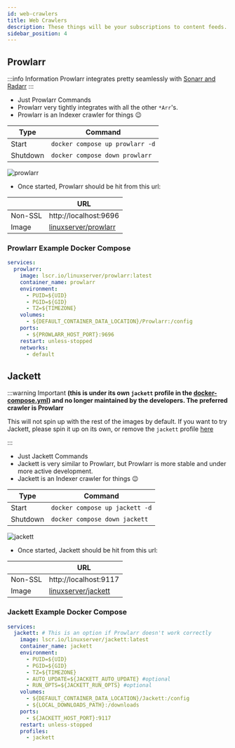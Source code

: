 ```yaml
---
id: web-crawlers
title: Web Crawlers
description: These things will be your subscriptions to content feeds.
sidebar_position: 4
---
```


## Prowlarr

:::info Information
Prowlarr integrates pretty seamlessly with [Sonarr and Radarr](./pvr-clients.mdx)
:::

- Just Prowlarr Commands
- Prowlarr very tightly integrates with all the other `*Arr`'s.
- Prowlarr is an Indexer crawler for things 😉

| Type     | Command                         |
| -------- | ------------------------------- |
| Start    | `docker compose up prowlarr -d` |
| Shutdown | `docker compose down prowlarr`  |

<img src="/Home-Media-Docker/img/prowlarr.png" alt="prowlarr" />

- Once started, Prowlarr should be hit from this url:

|         | URL                                                                         |
| ------- | --------------------------------------------------------------------------- |
| Non-SSL | http://localhost:9696                                                       |
| Image   | [linuxserver/prowlarr](https://docs.linuxserver.io/images/docker-prowlarr/) |

### Prowlarr Example Docker Compose

```yaml
services:
  prowlarr:
    image: lscr.io/linuxserver/prowlarr:latest
    container_name: prowlarr
    environment:
      - PUID=${UID}
      - PGID=${GID}
      - TZ=${TIMEZONE}
    volumes:
      - ${DEFAULT_CONTAINER_DATA_LOCATION}/Prowlarr:/config
    ports:
      - ${PROWLARR_HOST_PORT}:9696
    restart: unless-stopped
    networks:
      - default
```

## Jackett

:::warning Important
**(this is under its own `jackett` profile in the [docker-compose.yml](https://github.com/Homemediadocker/Home-Media-Docker/blob/main/docker-compose.yml#L145-L161)) and no longer maintained by the developers. The preferred crawler is Prowlarr**

This will not spin up with the rest of the images by default. If you want to try Jackett, please spin it up on its own, or remove the `jackett` profile [here](https://github.com/Homemediadocker/Home-Media-Docker/blob/main/docker-compose.yml#L217-L233)

:::

- Just Jackett Commands
- Jackett is very similar to Prowlarr, but Prowlarr is more stable and under more active development.
- Jackett is an Indexer crawler for things 😉

| Type     | Command                        |
| -------- | ------------------------------ |
| Start    | `docker compose up jackett -d` |
| Shutdown | `docker compose down jackett`  |

<img src="/Home-Media-Docker/img/jackett.png" alt="jackett" />

- Once started, Jackett should be hit from this url:

|         | URL                                                                       |
| ------- | ------------------------------------------------------------------------- |
| Non-SSL | http://localhost:9117                                                     |
| Image   | [linuxserver/jackett](https://docs.linuxserver.io/images/docker-jackett/) |

### Jackett Example Docker Compose

```yaml
services:
  jackett: # This is an option if Prowlarr doesn't work correctly
    image: lscr.io/linuxserver/jackett:latest
    container_name: jackett
    environment:
      - PUID=${UID}
      - PGID=${GID}
      - TZ=${TIMEZONE}
      - AUTO_UPDATE=${JACKETT_AUTO_UPDATE} #optional
      - RUN_OPTS=${JACKETT_RUN_OPTS} #optional
    volumes:
      - ${DEFAULT_CONTAINER_DATA_LOCATION}/Jackett:/config
      - ${LOCAL_DOWNLOADS_PATH}:/downloads
    ports:
      - ${JACKETT_HOST_PORT}:9117
    restart: unless-stopped
    profiles:
      - jackett
```
